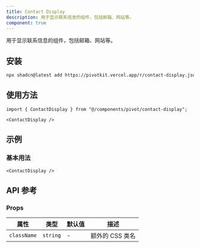```yaml
---
title: Contact Display
description: 用于显示联系信息的组件，包括邮箱、网站等。
component: true
---
```


用于显示联系信息的组件，包括邮箱、网站等。

<ComponentPreview name="contact-display-demo" />

## 安装

```bash
npx shadcn@latest add https://pivotkit.vercel.app/r/contact-display.json
```

## 使用方法

```tsx
import { ContactDisplay } from "@/components/pivot/contact-display";
```

```tsx
<ContactDisplay />
```

## 示例

### 基本用法

```tsx
<ContactDisplay />
```

## API 参考

### Props

| 属性        | 类型     | 默认值 | 描述            |
| ----------- | -------- | ------ | --------------- |
| `className` | `string` | -      | 额外的 CSS 类名 |
